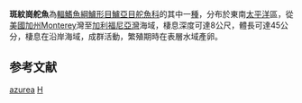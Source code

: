 {{Speciesbox 
| taxon = Hermosilla azurea
| status = LC
| status_system = IUCN3.1
| authority = [[Jenkins|Jenkins]] & [[Evermann|Evermann]], 1889
| synonyms = *''Kyphosus azureus'', Jenkins & Evermann, 1889
}}
'''斑紋崗舵魚'''為[[輻鰭魚綱|輻鰭魚綱]][[鱸形目|鱸形目]][[鱸亞目|鱸亞目]][[舵魚科|舵魚科]]的其中一[[種|種]]，分布於東南[[太平洋|太平洋]]區，從[[美國|美國]][[加州|加州]]Monterey灣至[[加利福尼亞灣|加利福尼亞灣]]海域，棲息深度可達8公尺，體長可達45公分，棲息在沿岸海域，成群活動，繁殖期時在表層水域產卵。

== 参考文献 ==
{{reflist}}

{{Taxonbar}}

[[Category:崗舵魚屬|azurea]]
[[Category:1889年描述的魚類|H]]